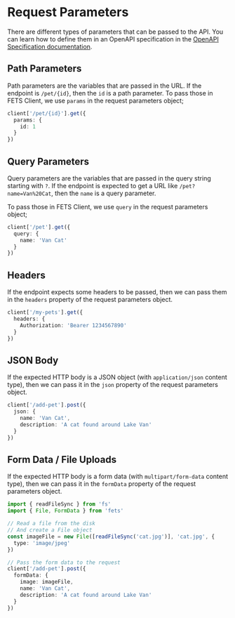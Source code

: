 # Request Parameters

There are different types of parameters that can be passed to the API. You can learn how to define
them in an OpenAPI specification in the
[OpenAPI Specification documentation](https://swagger.io/docs/specification/describing-parameters/).

## Path Parameters

Path parameters are the variables that are passed in the URL. If the endpoint is `/pet/{id}`, then
the `id` is a path parameter. To pass those in FETS Client, we use `params` in the request
parameters object;

```ts filename="path-params.ts"
client['/pet/{id}'].get({
  params: {
    id: 1
  }
})
```

## Query Parameters

Query parameters are the variables that are passed in the query string starting with `?`. If the
endpoint is expected to get a URL like `/pet?name=Van%20Cat`, then the `name` is a query parameter.

To pass those in FETS Client, we use `query` in the request parameters object;

```ts filename="query-params.ts"
client['/pet'].get({
  query: {
    name: 'Van Cat'
  }
})
```

## Headers

If the endpoint expects some headers to be passed, then we can pass them in the `headers` property
of the request parameters object.

```ts filename="headers.ts"
client['/my-pets'].get({
  headers: {
    Authorization: 'Bearer 1234567890'
  }
})
```

## JSON Body

If the expected HTTP body is a JSON object (with `application/json` content type), then we can pass
it in the `json` property of the request parameters object.

```ts filename="json-body.ts"
client['/add-pet'].post({
  json: {
    name: 'Van Cat',
    description: 'A cat found around Lake Van'
  }
})
```

## Form Data / File Uploads

If the expected HTTP body is a form data (with `multipart/form-data` content type), then we can pass
it in the `formData` property of the request parameters object.

```ts filename="form-data.ts"
import { readFileSync } from 'fs'
import { File, FormData } from 'fets'

// Read a file from the disk
// And create a File object
const imageFile = new File([readFileSync('cat.jpg')], 'cat.jpg', {
  type: 'image/jpeg'
})

// Pass the form data to the request
client['/add-pet'].post({
  formData: {
    image: imageFile,
    name: 'Van Cat',
    description: 'A cat found around Lake Van'
  }
})
```
